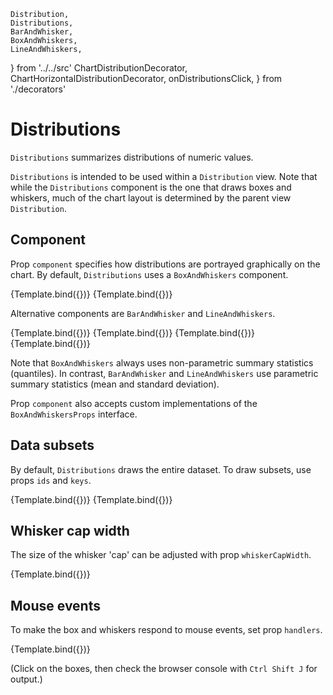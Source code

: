     Distribution,
    Distributions,
    BarAndWhisker,
    BoxAndWhiskers,
    LineAndWhiskers,
} from '../../src'
    ChartDistributionDecorator,
    ChartHorizontalDistributionDecorator,
    onDistributionsClick,
} from './decorators'

# Distributions

<Meta title="Addons/Band/Distributions/Distributions" />

`Distributions` summarizes distributions of numeric values.

`Distributions` is intended to be used within a `Distribution` view. Note that while the `Distributions` component is the one that draws boxes and whiskers, much of the chart layout is determined by the parent view `Distribution`.

<ArgsTable of={Distributions} />

## Component

Prop `component` specifies how distributions are portrayed graphically on the chart.
By default, `Distributions` uses a `BoxAndWhiskers` component.

<Canvas>
    <Story
        name="boxes, vertical"
        args={{
            middleStyle: { strokeWidth: 2, stroke: '#222222' },
            component: BoxAndWhiskers,
        }}
        component={Distributions}
        decorators={[ChartDistributionDecorator]}
    >
        {Template.bind({})}
    </Story>
    <Story
        name="boxes, horizontal"
        args={{
            middleStyle: { strokeWidth: 2, stroke: '#222222' },
            component: BoxAndWhiskers,
        }}
        component={Distributions}
        decorators={[ChartHorizontalDistributionDecorator]}
    >
        {Template.bind({})}
    </Story>
</Canvas>

Alternative components are `BarAndWhisker` and `LineAndWhiskers`.

<Canvas>
    <Story
        name="bars, vertical"
        args={{
            boxStyle: { strokeWidth: 1 },
            whiskerStyle: { strokeWidth: 1 },
            component: BarAndWhisker,
        }}
        component={Distributions}
        decorators={[ChartDistributionDecorator]}
    >
        {Template.bind({})}
    </Story>
    <Story
        name="bars, horizontal"
        args={{
            boxStyle: { strokeWidth: 1 },
            whiskerStyle: { strokeWidth: 1 },
            component: BarAndWhisker,
        }}
        component={Distributions}
        decorators={[ChartHorizontalDistributionDecorator]}
    >
        {Template.bind({})}
    </Story>
    <Story
        name="lines, vertical"
        args={{
            middleStyle: { strokeWidth: 3 },
            whiskerStyle: { strokeWidth: 1 },
            component: LineAndWhiskers,
        }}
        component={Distributions}
        decorators={[ChartDistributionDecorator]}
    >
        {Template.bind({})}
    </Story>
    <Story
        name="lines, horizontal"
        args={{
            middleStyle: { strokeWidth: 3 },
            whiskerStyle: { strokeWidth: 1 },
            component: LineAndWhiskers,
        }}
        component={Distributions}
        decorators={[ChartHorizontalDistributionDecorator]}
    >
        {Template.bind({})}
    </Story>
</Canvas>

Note that `BoxAndWhiskers` always uses non-parametric summary statistics (quantiles).
In contrast, `BarAndWhisker` and `LineAndWhiskers` use parametric summary statistics (mean and standard deviation).

Prop `component` also accepts custom implementations of the `BoxAndWhiskersProps` interface.

## Data subsets

By default, `Distributions` draws the entire dataset. To draw subsets, use props `ids` and `keys`.

<Canvas>
    <Story
        name="selected ids"
        args={{
            ids: ['alpha'],
            middleStyle: { strokeWidth: 3, stroke: '#444444' },
            whiskerStyle: { strokeWidth: 2 },
            boxStyle: { strokeWidth: 0.5, stroke: '#444444' },
        }}
        component={Distributions}
        decorators={[ChartDistributionDecorator]}
    >
        {Template.bind({})}
    </Story>
    <Story
        name="selected keys"
        args={{
            keys: ['x'],
            middleStyle: { strokeWidth: 3, stroke: '#444444' },
            whiskerStyle: { strokeWidth: 2 },
            boxStyle: { strokeWidth: 0.5, stroke: '#444444' },
        }}
        component={Distributions}
        decorators={[ChartDistributionDecorator]}
    >
        {Template.bind({})}
    </Story>
</Canvas>

## Whisker cap width

The size of the whisker 'cap' can be adjusted with prop `whiskerCapWidth`.

<Canvas>
    <Story
        name="whisker cap"
        args={{
            middleStyle: { strokeWidth: 3, stroke: '#444444' },
            whiskerStyle: { strokeWidth: 2 },
            boxStyle: { strokeWidth: 0.5, stroke: '#444444' },
            whiskerCapWidth: 0.5,
        }}
        component={Distributions}
        decorators={[ChartDistributionDecorator]}
    >
        {Template.bind({})}
    </Story>
</Canvas>

## Mouse events

To make the box and whiskers respond to mouse events, set prop `handlers`.

<Canvas>
    <Story
        name="mouse click"
        args={{
            middleStyle: { strokeWidth: 3, stroke: '#222222' },
            whiskerStyle: { strokeWidth: 2 },
            handlers: { onClick: onDistributionsClick },
        }}
        component={Distributions}
        decorators={[ChartDistributionDecorator]}
    >
        {Template.bind({})}
    </Story>
</Canvas>

(Click on the boxes, then check the browser console with `Ctrl Shift J` for output.)

